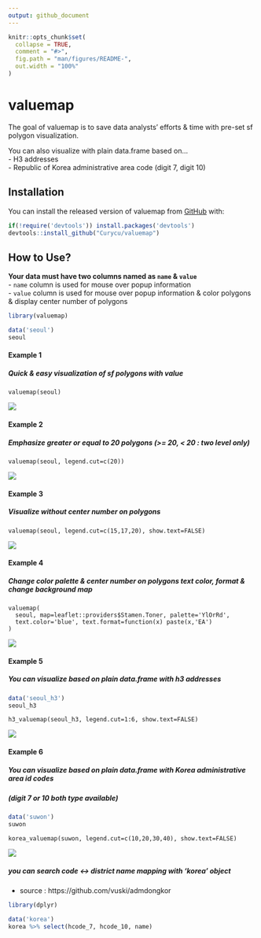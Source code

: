 ```yaml
---
output: github_document
---
```


<!-- README.md is generated from README.Rmd. Please edit that file -->

```r
knitr::opts_chunk$set(
  collapse = TRUE,
  comment = "#>",
  fig.path = "man/figures/README-",
  out.width = "100%"
)
```

# valuemap

<!-- badges: start -->
<!-- badges: end -->

The goal of valuemap is to save data analysts' efforts & time with pre-set sf polygon visualization.  

You can also visualize with plain data.frame based on...  
  - H3 addresses  
  - Republic of Korea administrative area code (digit 7, digit 10)  

## Installation

You can install the released version of valuemap from [GitHub](https://github.com/) with:

``` r
if(!require('devtools')) install.packages('devtools')
devtools::install_github("Curycu/valuemap")
```
## How to Use?

**Your data must have two columns named as `name` & `value`**  
  - `name` column is used for mouse over popup information  
  - `value` column is used for mouse over popup information & color polygons & display center number of polygons  
  
```r
library(valuemap)

data('seoul')
seoul
```

#### Example 1
##### Quick & easy visualization of sf polygons with value  
```
valuemap(seoul)
```
![](example_1.PNG)

#### Example 2
##### Emphasize greater or equal to 20 polygons (>= 20, < 20 : two level only)  
```
valuemap(seoul, legend.cut=c(20))
```
![](example_2.PNG)

#### Example 3
##### Visualize without center number on polygons  
```
valuemap(seoul, legend.cut=c(15,17,20), show.text=FALSE)
```
![](example_3.PNG)

#### Example 4
##### Change color palette & center number on polygons text color, format & change background map  
```
valuemap(
  seoul, map=leaflet::providers$Stamen.Toner, palette='YlOrRd',
  text.color='blue', text.format=function(x) paste(x,'EA')
)
```
![](example_4.PNG)
 
#### Example 5
##### You can visualize based on plain data.frame with h3 addresses 
```r
data('seoul_h3')
seoul_h3
```
```
h3_valuemap(seoul_h3, legend.cut=1:6, show.text=FALSE)
```
![](example_5.PNG)

#### Example 6
##### You can visualize based on plain data.frame with Korea administrative area id codes 
##### (digit 7 or 10 both type available)
```r
data('suwon')
suwon
```
```
korea_valuemap(suwon, legend.cut=c(10,20,30,40), show.text=FALSE)
```
![](example_6.PNG)

##### you can search code <-> district name mapping with 'korea' object
  - source : https://github.com/vuski/admdongkor
```r
library(dplyr)

data('korea')
korea %>% select(hcode_7, hcode_10, name)
```
